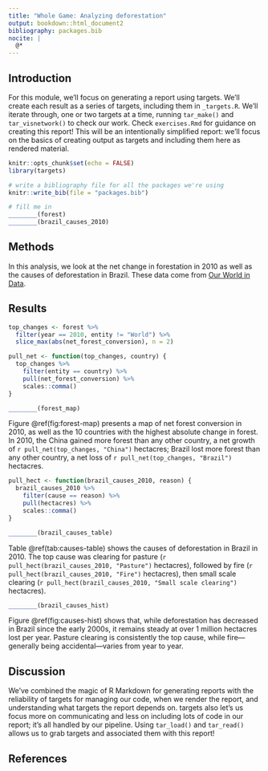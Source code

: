 ```yaml
---
title: "Whole Game: Analyzing deforestation"
output: bookdown::html_document2
bibliography: packages.bib
nocite: |
  @*
---
```


## Introduction

For this module, we'll focus on generating a report using targets.
We'll create each result as a series of targets, including them in `_targets.R`.
We'll iterate through, one or two targets at a time, running `tar_make()` and `tar_visnetwork()` to check our work.
Check `exercises.Rmd` for guidance on creating this report!
This will be an intentionally simplified report: we'll focus on the basics of creating output as targets and including them here as rendered material.

```r
knitr::opts_chunk$set(echo = FALSE)
library(targets)

# write a bibliography file for all the packages we're using
knitr::write_bib(file = "packages.bib")

# fill me in
________(forest)
________(brazil_causes_2010)
```

## Methods

In this analysis, we look at the net change in forestation in 2010 as well as the causes of deforestation in Brazil.
These data come from [Our World in Data](https://ourworldindata.org/forests-and-deforestation).

## Results

```r
top_changes <- forest %>% 
  filter(year == 2010, entity != "World") %>% 
  slice_max(abs(net_forest_conversion), n = 2)

pull_net <- function(top_changes, country) {
  top_changes %>% 
    filter(entity == country) %>% 
    pull(net_forest_conversion) %>% 
    scales::comma()
}
```

```r
________(forest_map)
```

Figure \@ref(fig:forest-map) presents a map of net forest conversion in 2010, as well as the 10 countries with the highest absolute change in forest.
In 2010, the China gained more forest than any other country, a net growth of `r pull_net(top_changes, "China")` hectacres; Brazil lost more forest than any other country, a net loss of `r pull_net(top_changes, "Brazil")` hectacres.

```r
pull_hect <- function(brazil_causes_2010, reason) {
  brazil_causes_2010 %>% 
    filter(cause == reason) %>% 
    pull(hectacres) %>% 
    scales::comma()
}

________(brazil_causes_table)
```

Table \@ref(tab:causes-table) shows the causes of deforestation in Brazil in 2010.
The top cause was clearing for pasture (`r pull_hect(brazil_causes_2010, "Pasture")` hectacres), followed by fire (`r pull_hect(brazil_causes_2010, "Fire")` hectacres), then small scale clearing (`r pull_hect(brazil_causes_2010, "Small scale clearing")` hectacres).

```r
________(brazil_causes_hist)
```

Figure \@ref(fig:causes-hist) shows that, while deforestation has decreased in Brazil since the early 2000s, it remains steady at over 1 million hectacres lost per year.
Pasture clearing is consistently the top cause, while fire---generally being accidental---varies from year to year.

## Discussion

We've combined the magic of R Markdown for generating reports with the reliability of targets for managing our code, when we render the report, and understanding what targets the report depends on.
targets also let's us focus more on communicating and less on including lots of code in our report; it's all handled by our pipeline.
Using `tar_load()` and `tar_read()` allows us to grab targets and associated them with this report!

## References
